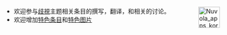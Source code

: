 <span style="float:right;margin-left:0.9em">[[Image:Nuvola_apps_korganizer.svg|50px]]</span>
*欢迎参与[[歧視|歧視]]主题相关条目的撰写，翻译，和相关的讨论。
*欢迎增加[[Portal:歧视/特色条目|特色条目]]和[[Portal:歧视/特色图片|特色图片]]